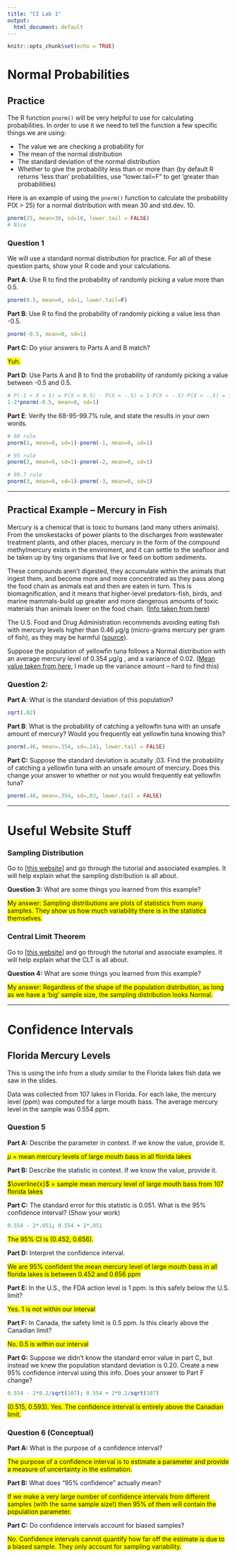 ---
title: "CI Lab 1"
output:
  html_document: default
---

```{r setup, include=FALSE}
knitr::opts_chunk$set(echo = TRUE)
```

# Normal Probabilities

## Practice

The R function `pnorm()` will be very helpful to use for calculating probabilities. In order to use it we need to tell the function a few specific things we are using:

- The value we are checking a probability for
- The mean of the normal distribution
- The standard deviation of the normal distribution
- Whether to give the probability less than or more than (by default R returns 'less than' probabilities, use "lower.tail=F" to get 'greater than probabilities)

Here is an example of using the `pnorm()` function to calculate the probability P(X > 25) for a normal distribution with mean 30 and std.dev. 10.

```{r}
pnorm(25, mean=30, sd=10, lower.tail = FALSE)
# Nice
```


### Question 1

We will use a standard normal distribution for practice. For all of these question parts, show your R code and your calculations.

**Part A**: Use R to find the probability of randomly picking a value more than 0.5.

```{r}
pnorm(0.5, mean=0, sd=1, lower.tail=F)
```

**Part B**: Use R to find the probability of randomly picking a value less than -0.5.

```{r}
pnorm(-0.5, mean=0, sd=1)
```

**Part C**: Do your answers to Parts A and B match?

<span style="background-color: yellow;">Yuh.</span>

**Part D**: Use Parts A and B to find the probability of randomly picking a value between -0.5 and 0.5.

```{r}
# P(-1 < X < 1) = P(X < 0.5) - P(X < -.5) = 1-P(X < -.5)-P(X < -.5) = 1-2P(X < -.5)
1-2*pnorm(-0.5, mean=0, sd=1)
```

**Part E**: Verify the 68-95-99.7\% rule, and state the results in your own words.

```{r}
# 68 rule
pnorm(1, mean=0, sd=1)-pnorm(-1, mean=0, sd=1)

# 95 rule
pnorm(2, mean=0, sd=1)-pnorm(-2, mean=0, sd=1)

# 99.7 rule
pnorm(3, mean=0, sd=1)-pnorm(-3, mean=0, sd=1)
```

---

## Practical Example -- Mercury in Fish

Mercury is a chemical that is toxic to humans (and many others animals). From the smokestacks of power plants to the discharges from wastewater treatment plants, and other places, mercury in the form of the compound methylmercury exists in the enviroment, and it can settle to the seafloor and be taken up by tiny organisms that live or feed on bottom sediments. 

These compounds aren’t digested, they accumulate within the animals that ingest them, and become more and more concentrated as they pass along the food chain as animals eat and then are eaten in turn. This is biomagnification, and it means that higher-level predators-fish, birds, and marine mammals-build up greater and more dangerous amounts of toxic materials than animals lower on the food chain. ([Info taken from here](https://longislandsoundstudy.net/2021/12/passing-contaminants-up-the-food-chain/))

The U.S. Food and Drug Administration recommends avoiding eating fish with mercury levels higher than 0.46 $\mu$g/g (micro-grams mercury per gram of fish), as they may be harmful ([source](https://www.fda.gov/food/environmental-contaminants-food/technical-information-development-fdaepa-advice-about-eating-fish-those-who-might-become-or-are)).

Suppose the population of yellowfin tuna follows a Normal distribution with an average mercury level of 0.354 $\mu$g/g , and a variance of 0.02. ([Mean value taken from here](https://www.healthline.com/nutrition/mercury-in-tuna#dangers), I made up the variance amount -- hard to find this)

### Question 2:

**Part A**: What is the standard deviation of this population?

```{r}
sqrt(.02)
```

**Part B**: What is the probability of catching a yellowfin tuna with an unsafe amount of mercury? Would you frequently eat yellowfin tuna knowing this?

```{r}
pnorm(.46, mean=.354, sd=.141, lower.tail = FALSE)
```



**Part C:** Suppose the standard deviation is acutally .03. Find the probability of catching a yellowfin tuna with an unsafe amount of mercury. Does this change your answer to whether or not you would frequently eat yellowfin tuna?

```{r}
pnorm(.46, mean=.354, sd=.03, lower.tail = FALSE)
```


---

# Useful Website Stuff

### Sampling Distribution

Go to [[this website](https://www.zoology.ubc.ca/~whitlock/Kingfisher/SamplingNormal.htm)] and go through the tutorial and associated examples. It will help explain what the sampling distribution is all about.

**Question 3:** What are some things you learned from this example?

<span style="background-color: yellow;">My answer: Sampling distributions are plots of statistics from many samples. They show us how much variability there is in the statistics themselves.</span>

### Central Limit Theorem

Go to [[this website](https://www.zoology.ubc.ca/~whitlock/Kingfisher/CLT.htm)] and go through the tutorial and associate examples. It will help explain what the CLT is all about.

**Question 4:** What are some things you learned from this example?

<span style="background-color: yellow;">My answer: Regardless of the shape of the population distribution, as long as we have a 'big' sample size, the sampling distribution looks Normal.</span>

---

# Confidence Intervals

## Florida Mercury Levels

This is using the info from a study similar to the Florida lakes fish data we saw in the slides.

Data was collected from 107 lakes in Florida. For each lake, the mercury level (ppm) was computed for a large mouth bass. The average mercury level in the sample was 0.554 ppm.

### Question 5

**Part A:** Describe the parameter in context. If we know the value, provide it. 

<span style="background-color: yellow;">$\mu$ = mean mercury levels of large mouth bass in all florida lakes</span>

**Part B:** Describe the statistic in context. If we know the value, provide it.

<span style="background-color: yellow;">$\overline{x}$ = sample mean mercury level of large mouth bass from 107 florida lakes</span>

**Part C:** The standard error for this statistic is 0.051. What is the 95\% confidence interval? (Show your work)

```{r}
0.554 - 2*.051; 0.554 + 2*.051
```

<span style="background-color: yellow;">The 95\% CI is (0.452, 0.656). </span>

**Part D:** Interpret the confidence interval.

<span style="background-color: yellow;">We are 95% confident the mean mercury level of large mouth bass in all florida lakes is between 0.452 and 0.656 ppm</span>

**Part E:** In the U.S., the FDA action level is 1 ppm. Is this safely below the U.S. limit?

<span style="background-color: yellow;">Yes. 1 is not within our interval</span>

**Part F:** In Canada, the safety limit is 0.5 ppm. Is this clearly above the Canadian limit?

<span style="background-color: yellow;">No. 0.5 is within our interval</span>

**Part G:** Suppose we didn't know the standard error value in part C, but instead we knew the population standard deviation is 0.20. Create a new 95\% confidence interval using this info. Does your answer to Part F change?

```{r}
0.554 - 2*0.2/sqrt(107); 0.554 + 2*0.2/sqrt(107)
```

<span style="background-color: yellow;">(0.515, 0.593). Yes. The confidence interval is entirely above the Canadian limit. </span>

### Question 6 (Conceptual)

**Part A:** What is the purpose of a confidence interval?

<span style="background-color: yellow;">The purpose of a confidence interval is to estimate a parameter and provide a measure of uncertainty in the estimation.</span>

**Part B:** What does "95\% confidence" actually mean?

<span style="background-color: yellow;">If we make a very large number of confidence intervals from different samples (with the same sample size!) then 95\% of them will contain the population parameter.</span>

**Part C:** Do confidence intervals account for biased samples?

<span style="background-color: yellow;">No. Confidence intervals cannot quantify how far off the estimate is due to a biased sample. They only account for sampling variability.</span>

